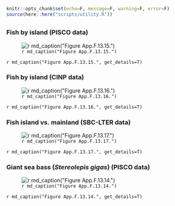 ```r
knitr::opts_chunk$set(echo=F, message=F, warning=F, error=F)
source(here::here("scripts/utility.R"))
```

## {.tabset}

### Fish by island (PISCO data)

![`r md_caption("Figure App.F.13.15.")`](../img/cinms_cr/App.F.13.15.jpg)

`r md_caption("Figure App.F.13.15.", get_details=T)`

### Fish by island (CINP data)

![`r md_caption("Figure App.F.13.16.")`](../img/cinms_cr/App.F.13.16.jpg)

`r md_caption("Figure App.F.13.16.", get_details=T)`

### Fish island vs. mainland (SBC-LTER data)

![`r md_caption("Figure App.F.13.17.")`](../img/cinms_cr/App.F.13.17.jpg)

`r md_caption("Figure App.F.13.17.", get_details=T)`

### Giant sea bass (_Stereolepis gigas_) (PISCO data)

![`r md_caption("Figure App.F.13.14.")`](../img/cinms_cr/App.F.13.14.jpg)

`r md_caption("Figure App.F.13.14.", get_details=T)`

